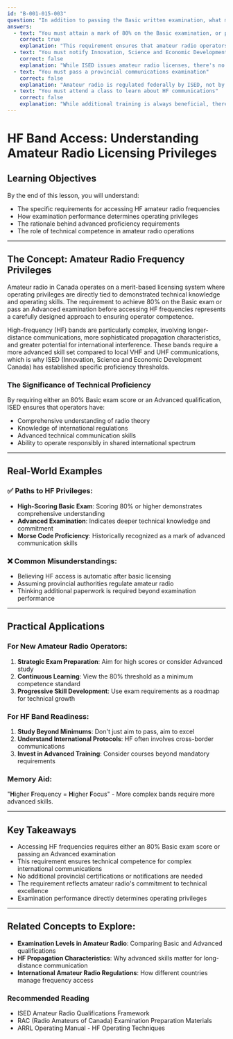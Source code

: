 ```yaml
---
id: "B-001-015-003"
question: "In addition to passing the Basic written examination, what must you do before you are allowed to use amateur radio frequencies below 30 MHz?"
answers:
  - text: "You must attain a mark of 80% on the Basic examination, or pass an Advanced or Morse code examination"
    correct: true
    explanation: "This requirement ensures that amateur radio operators demonstrate a higher level of technical proficiency before accessing high-frequency (HF) bands. The 80% mark on the Basic exam or passing an Advanced or Morse code examination indicates a deeper understanding of radio communications principles, technical skills, and operational procedures necessary for responsible HF band usage."
  - text: "You must notify Innovation, Science and Economic Development Canada that you intend to operate on the HF bands"
    correct: false
    explanation: "While ISED issues amateur radio licenses, there's no requirement to specifically notify them of HF band intentions. The licensing process itself covers authorization for frequency use based on examination performance. Simply informing ISED about HF band plans is not a prerequisite for operating below 30 MHz."
  - text: "You must pass a provincial communications examination"
    correct: false
    explanation: "Amateur radio is regulated federally by ISED, not by provincial authorities. No provincial communications examination exists as a requirement for accessing HF frequencies. This answer reflects a misunderstanding of how amateur radio licensing works in Canada."
  - text: "You must attend a class to learn about HF communications"
    correct: false
    explanation: "While additional training is always beneficial, there's no mandatory class requirement specifically for HF band access. The examination performance is the key determinant for frequency privileges, not mandatory attendance at a particular class or training session."
---
```


# HF Band Access: Understanding Amateur Radio Licensing Privileges

## Learning Objectives
By the end of this lesson, you will understand:
- The specific requirements for accessing HF amateur radio frequencies
- How examination performance determines operating privileges
- The rationale behind advanced proficiency requirements
- The role of technical competence in amateur radio operations

---

## The Concept: Amateur Radio Frequency Privileges

Amateur radio in Canada operates on a merit-based licensing system where operating privileges are directly tied to demonstrated technical knowledge and operating skills. The requirement to achieve 80% on the Basic exam or pass an Advanced examination before accessing HF frequencies represents a carefully designed approach to ensuring operator competence.

High-frequency (HF) bands are particularly complex, involving longer-distance communications, more sophisticated propagation characteristics, and greater potential for international interference. These bands require a more advanced skill set compared to local VHF and UHF communications, which is why ISED (Innovation, Science and Economic Development Canada) has established specific proficiency thresholds.

### The Significance of Technical Proficiency

By requiring either an 80% Basic exam score or an Advanced qualification, ISED ensures that operators have:
- Comprehensive understanding of radio theory
- Knowledge of international regulations
- Advanced technical communication skills
- Ability to operate responsibly in shared international spectrum

---

## Real-World Examples

### ✅ Paths to HF Privileges:
- **High-Scoring Basic Exam**: Scoring 80% or higher demonstrates comprehensive understanding
- **Advanced Examination**: Indicates deeper technical knowledge and commitment
- **Morse Code Proficiency**: Historically recognized as a mark of advanced communication skills

### ❌ Common Misunderstandings:
- Believing HF access is automatic after basic licensing
- Assuming provincial authorities regulate amateur radio
- Thinking additional paperwork is required beyond examination performance

---

## Practical Applications

### For New Amateur Radio Operators:
1. **Strategic Exam Preparation**: Aim for high scores or consider Advanced study
2. **Continuous Learning**: View the 80% threshold as a minimum competence standard
3. **Progressive Skill Development**: Use exam requirements as a roadmap for technical growth

### For HF Band Readiness:
1. **Study Beyond Minimums**: Don't just aim to pass, aim to excel
2. **Understand International Protocols**: HF often involves cross-border communications
3. **Invest in Advanced Training**: Consider courses beyond mandatory requirements

### Memory Aid:
"**H**igher **F**requency = **H**igher **F**ocus" - More complex bands require more advanced skills.

---

## Key Takeaways

- Accessing HF frequencies requires either an 80% Basic exam score or passing an Advanced examination
- This requirement ensures technical competence for complex international communications
- No additional provincial certifications or notifications are needed
- The requirement reflects amateur radio's commitment to technical excellence
- Examination performance directly determines operating privileges

---

## Related Concepts to Explore:
- **Examination Levels in Amateur Radio**: Comparing Basic and Advanced qualifications
- **HF Propagation Characteristics**: Why advanced skills matter for long-distance communication
- **International Amateur Radio Regulations**: How different countries manage frequency access

### Recommended Reading
- ISED Amateur Radio Qualifications Framework
- RAC (Radio Amateurs of Canada) Examination Preparation Materials
- ARRL Operating Manual - HF Operating Techniques
